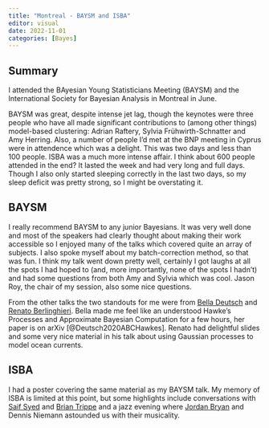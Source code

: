 ```yaml
---
title: "Montreal - BAYSM and ISBA"
editor: visual
date: 2022-11-01
categories: [Bayes]
---
```


## Summary

I attended the BAyesian Young Statisticians Meeting (BAYSM) and the International Society for Bayesian Analysis in Montreal in June.

BAYSM was great, despite intense jet lag, though the keynotes were three people who have all made significant contributions to (among other things) model-based clustering: Adrian Raftery, Sylvia Frühwirth-Schnatter and Amy Herring. Also, a number of people I'd met at the BNP meeting in Cyprus were in attendence which was a delight. This was two days and less than 100 people. ISBA was a much more intense affair. I think about 600 people attended in the end? It lasted the week and had very long and full days. Though I also only started sleeping correctly in the last two days, so my sleep deficit was pretty strong, so I might be overstating it.

## BAYSM

I really recommend BAYSM to any junior Bayesians. It was very well done and most of the speakers had clearly thought about making their work accessible so I enjoyed many of the talks which covered quite an array of subjects. I also spoke myself about my batch-correction method, so that was fun. I think my talk went down pretty well, certainly I got laughs at all the spots I had hoped to (and, more importantly, none of the spots I hadn't) and had some questions from both Amy and Sylvia which was cool. Jason Roy, the chair of my session, also some nice questions.

From the other talks the two standouts for me were from [Bella Deutsch](https://isabelladeutsch.com/) and [Renato Berlinghieri](https://renatoberlinghieri.github.io/). Bella made me feel like an understood Hawke's Processes and Approximate Bayesian Computation for a few hours, her paper is on arXiv [@Deutsch2020ABCHawkes]. Renato had delightful slides and some very nice material in his talk about using Gaussian processes to model ocean currents.

## ISBA

I had a poster covering the same material as my BAYSM talk. My memory of ISBA is limited at this point, but some highlights include conversations with [Saif Syed](https://www.saifsyed.com/) and [Brian Trippe](https://briantrippe.com/) and a jazz evening where [Jordan Bryan](https://j-g-b.github.io/) and Dennis Niemann astounded us with their musicality.
